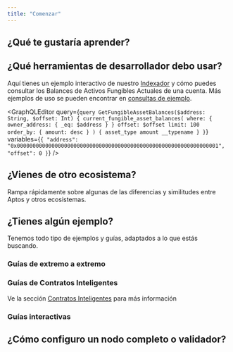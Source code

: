 ```yaml
---
title: "Comenzar"
---
```




## ¿Qué te gustaría aprender?

<CardGrid>
  <LinkCard href="/es/build/smart-contracts" title="Contratos Inteligentes" description="Aprende cómo escribir contratos inteligentes en Aptos con el lenguaje de programación Move." />

  <LinkCard href="/es/build/indexer" title="Consultar Datos" description="Usa el Indexador de Aptos para consultar datos de la cadena de manera eficiente." />

  <LinkCard href="/es/network/blockchain/blockchain-deep-dive" title="Infraestructura de Blockchain" description="Aprende los diferentes componentes de la infraestructura de la blockchain de Aptos." />
</CardGrid>

## ¿Qué herramientas de desarrollador debo usar?

<CardGrid>
  <LinkCard href="/es/build/sdks" title="SDKs" description="Usa nuestros SDKs de TypeScript, Python, Rust y otros para enviar transacciones y leer datos de la cadena." />

  <LinkCard href="/es/build/indexer" title="Indexador" description="Consulta datos de la cadena como balances de cuentas, transacciones históricas, NFTs por cuenta y más." />

  <LinkCard href="/es/build/cli" title="CLI" description="Compila y perfila contratos inteligentes Move, ejecuta una red local y más con la CLI de Aptos." />
</CardGrid>

Aquí tienes un ejemplo interactivo de nuestro [Indexador](/es/build/indexer) y cómo puedes consultar los Balances de Activos Fungibles Actuales de una cuenta. Más ejemplos de uso se pueden encontrar en [consultas de ejemplo](/es/build/indexer/indexer-api/fungible-asset-balances).

<GraphQLEditor
  query={`query GetFungibleAssetBalances($address: String, $offset: Int) {
  current_fungible_asset_balances(
    where: { owner_address: { _eq: $address } }
    offset: $offset
    limit: 100
    order_by: { amount: desc }
  ) {
    asset_type
    amount
    __typename
  }
}`}
  variables={`{
  "address": "0x0000000000000000000000000000000000000000000000000000000000000001",
  "offset": 0
}`}
/>

## ¿Vienes de otro ecosistema?

Rampa rápidamente sobre algunas de las diferencias y similitudes entre Aptos y otros ecosistemas.

<CardGrid>
  <LinkCard href="/es/build/get-started/ethereum-cheatsheet" title="Hoja de Referencia de Ethereum / EVM a Aptos" />

  <LinkCard href="/es/build/get-started/solana-cheatsheet" title="Hoja de Referencia de Solana / SVM a Aptos" />

  <LinkCard href="/es/network/blockchain/move#comparison-to-other-vms" title="Comparación de VM" />
</CardGrid>

## ¿Tienes algún ejemplo?

Tenemos todo tipo de ejemplos y guías, adaptados a lo que estás buscando.

### Guías de extremo a extremo

<CardGrid>
  <LinkCard href="/es/build/guides/first-transaction" title="Tu Primera Transacción" description="Este tutorial describe cómo generar y enviar transacciones a la blockchain de Aptos, y verificar estas transacciones enviadas." />

  <LinkCard href="/es/build/guides/your-first-nft" title="Tu Primer NFT" description="Este tutorial describe cómo crear y transferir activos no fungibles en la blockchain de Aptos." />

  <LinkCard href="/es/build/guides/first-fungible-asset" title="Tu Primer Activo Fungible" description="Este tutorial introduce cómo puedes compilar, desplegar y acuñar tu propio activo fungible (FA), llamado FACoin." />
</CardGrid>

### Guías de Contratos Inteligentes

Ve la sección [Contratos Inteligentes](/es/build/smart-contracts) para más información

<CardGrid>
  <LinkCard href="/es/build/guides/build-e2e-dapp/1-create-smart-contract" title="Crear un Contrato Inteligente" description="Este es el primer capítulo del tutorial sobre construir una dapp de extremo a extremo en Aptos." />

  <LinkCard href="https://github.com/aptos-labs/aptos-core/tree/main/aptos-move/move-examples" title="Ejemplos de Move en Aptos" description="30+ ejemplos sobre cómo desarrollar Move en Aptos" target="_blank" />

  <LinkCard href="https://github.com/aptos-labs/aptos-core/tree/main/aptos-move/move-examples/move-tutorial" title="Tutorial de Move" description="Cubre los fundamentos de la programación con Move" target="_blank" />
</CardGrid>

### Guías interactivas

<CardGrid>
  <LinkCard href="https://learn.aptoslabs.com/en/workshops" title="Aprende Aptos" description="Guías básicas y avanzadas" target="_blank" />

  <LinkCard href="https://movespiders.com" title="Move Spiders" description="Aprende sobre Move con una mascota araña amigable por Move Spiders" target="_blank" />

  <LinkCard href="https://www.aptosshores.com" title="Aptos Shores" description="Aprende sobre Move con Aptos Shores" target="_blank" />
</CardGrid>

## ¿Cómo configuro un nodo completo o validador?

<CardGrid>
  <LinkCard href="/es/network/nodes/full-node" title="Configurar un nodo completo" />

  <LinkCard href="/es/network/nodes/validator-node" title="Configurar un validador" />
</CardGrid>
